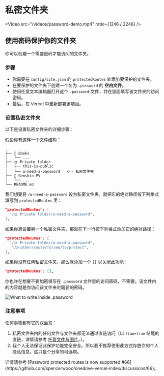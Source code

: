 
# 私密文件夹

<Video src="/videos/password-demo.mp4" ratio={1246 / 2246} />

## 使用密码保护你的文件夹

你可以创建一个需要密码才能访问的文件夹。

### 步骤

- 你需要在 `config/site.json` 的 `protectedRoutes` 处添加要保护的文件夹。
- 在要保护的文件夹下创建一个名为  `.password` 的 **空白文件**。
- 使用任意文本编辑器打开这个 `.password` 文件，并在里面填写该文件夹的访问密码。
- 最后，在 Vercel 中重新部署该项目。

### 设置私密文件夹

以下是设置私密文件夹的详细步骤：

假设你有这样一个文件结构：

```
.
├── 📕 Books
│   └── ...
├── 🌞 Private folder
│   ├── this-is-public
│   └── u-need-a-password   <-- 私密文件夹
├── 🍡 Genshin PV
│   └── ...
└── README.md
```

我们想要将 `/u-need-a-password` 设为私密文件夹，就把它的绝对路径按下列格式填写到 `protectedRoutes` 里：

```json
"protectedRoutes": [
  "/🌞 Private folder/u-need-a-password",
],
```

如果你想设置另一个私密文件夹，那就在下一行按下列格式添加它的绝对路径：

```json
"protectedRoutes": [
  "/🌞 Private folder/u-need-a-password",
   "/another/route/for/me/to/protect",
],
```

如果你没有任何私密文件夹，那么就添加一个 `[]` 以关闭此功能：

```json
"protectedRoutes": [],
```

你也许在想要不要加密填写在 `.password` 文件里的访问密码，不需要。该文件内的内容就是你访问该文件夹时需要的密码。

![What to write inside .password](../_images/features/dot-password-file.png)

### 注意事项

任何事物都有它的双面刃：

1. 私密文件夹内的任何文件与文件夹都无法通过直链访问（以 `?raw=true` 结尾的直链，详情请参考 [托管文件与图片](./hosting-images-directly.zh)。）。
2. 我个人无法保证此保护功能完全安全。所以我不推荐使用此方式存放你的个人隐私信息，这只是个分享的可选项。

<Callout emoji="🗣">
  详情请参考 [Password protected routes is now supported #66](https://github.com/spencerwooo/onedrive-vercel-index/discussions/66)。
</Callout>
